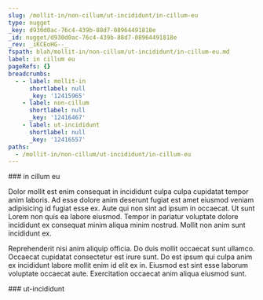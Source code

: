 ```yaml
---
slug: /mollit-in/non-cillum/ut-incididunt/in-cillum-eu
type: nugget
_key: d930d0ac-76c4-439b-88d7-08964491818e
_id: nugget/d930d0ac-76c4-439b-88d7-08964491818e
_rev: _iKCEoHG--_
fspath: blah/mollit-in/non-cillum/ut-incididunt/in-cillum-eu.md
label: in cillum eu
pageRefs: {}
breadcrumbs:
  - - label: mollit-in
      shortlabel: null
      _key: '12415965'
    - label: non-cillum
      shortlabel: null
      _key: '12416467'
    - label: ut-incididunt
      shortlabel: null
      _key: '12416557'
paths:
  - /mollit-in/non-cillum/ut-incididunt/in-cillum-eu
---
```


<NuggetArea>
<Nugget slug="/mollit-in/non-cillum/ut-incididunt/in-cillum-eu" type="nugget" _key="d930d0ac-76c4-439b-88d7-08964491818e" _id="nugget/d930d0ac-76c4-439b-88d7-08964491818e" _rev="_iKCEoHG--_" fspath="blah/mollit-in/non-cillum/ut-incididunt/in-cillum-eu.md" label="in cillum eu" paths="/mollit-in/non-cillum/ut-incididunt/in-cillum-eu">
<NuggetBody>
### in cillum eu

Dolor mollit est enim consequat in incididunt culpa culpa cupidatat tempor anim laboris. Ad esse dolore anim deserunt fugiat est amet eiusmod veniam adipisicing id fugiat esse ex. Aute qui non sint ad ipsum in occaecat. Ut sunt Lorem non quis ea labore eiusmod. Tempor in pariatur voluptate dolore incididunt ex consequat minim aliqua minim nostrud. Mollit non anim sunt incididunt ex.

Reprehenderit nisi anim aliquip officia. Do duis mollit occaecat sunt ullamco. Occaecat cupidatat consectetur est irure sunt. Do est ipsum qui culpa anim ex incididunt labore mollit enim id elit ex in. Eiusmod est sint esse laborum voluptate occaecat aute. Exercitation occaecat anim aliqua eiusmod sunt.

</NuggetBody>
<Breadcrumbs>
<Crumbs>
<Crumb _key="12415965" label="mollit-in" /><Crumb _key="12416467" label="non-cillum" /><Crumb _key="12416557" label="ut-incididunt" />
</Crumbs>
</Breadcrumbs>
</Nugget>

<NuggetsInbound>
</NuggetsInbound>
<NuggetsOutbound>
</NuggetsOutbound>
</NuggetArea>
<PassagesInbound>
<Passage direction="inbound" type="passage" _key="12416557" _id="passage/12416557" _rev="_iKCEoHC--A" label="ut-incididunt" passage="ut-incididunt" fspath="blah/mollit-in/non-cillum/ut-incididunt" paths="/mollit-in/non-cillum/ut-incididunt" slug="/mollit-in/non-cillum/ut-incididunt">
<NuggetBody>
### ut-incididunt

</NuggetBody>
<Breadcrumbs>
<Crumbs>
<Crumb _key="12415965" label="mollit-in" /><Crumb _key="12416467" label="non-cillum" />
</Crumbs>
</Breadcrumbs>
</Passage>

</PassagesInbound>
<PassagesOutbound>
</PassagesOutbound>